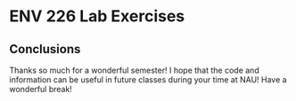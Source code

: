 # ENV 226 Lab Exercises

## Conclusions

Thanks so much for a wonderful semester! I hope that the code and information can be useful in future classes during your time at NAU! Have a wonderful break!